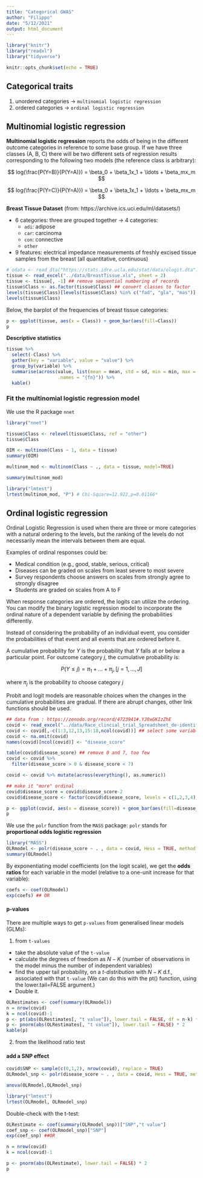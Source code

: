 ```yaml
---
title: "Categorical GWAS"
author: "Filippo"
date: "5/12/2021"
output: html_document
---
```


```r
library("knitr")
library("readxl")
library("tidyverse")

knitr::opts_chunk$set(echo = TRUE)
```

## Categorical traits

1. unordered categories $\rightarrow$ `multinomial logistic regression`
2. ordered categories $\rightarrow$ `ordinal logistic regression`

## Multinomial logistic regression

**Multinomial logistic regression** reports the odds of being in the different outcome categories in reference to some base group. If we have three classes (A, B, C) there will be two different sets of regression results corresponding to the following two models (the reference class is arbitrary):

$$
log(\frac{P(Y=B)}{P(Y=A)}) = \beta_0 + \beta_1x_1 + \ldots + \beta_mx_m
$$

$$
log(\frac{P(Y=C)}{P(Y=A)}) = \beta_0 + \beta_1x_1 + \ldots + \beta_mx_m
$$

**Breast Tissue Dataset** (from: https://archive.ics.uci.edu/ml/datasets/)

- 6 categories: three are grouped together $\rightarrow$ 4 categories:
  - `adi`: adipose 
  - `car`: carcinoma
  - `con`: connective 
  - `other`
- 9 features: electrical impedance measurements of freshly excised tissue samples from the breast (all quantitative, continuous)

```r
# odata <- read_dta("https://stats.idre.ucla.edu/stat/data/ologit.dta")
tissue <- read_excel("../data/BreastTissue.xls", sheet = 2)
tissue <- tissue[, -1] ## remove sequential numbering of records
tissue$Class <- as.factor(tissue$Class) ## convert classes to factor
levels(tissue$Class)[levels(tissue$Class) %in% c("fad", "gla", "mas")] <- "other"
levels(tissue$Class)
```
Below, the barplot of the frequencies of breast tissue categories:

```r
p <- ggplot(tissue, aes(x = Class)) + geom_bar(aes(fill=Class))
p
```

**Descriptive statistics**

```r
tissue %>%
  select(-Class) %>%
  gather(key = "variable", value = "value") %>%
  group_by(variable) %>%
  summarise(across(value, list(mean = mean, std = sd, min = min, max = max),
                   .names = "{fn}")) %>%
  kable()
```

### Fit the multinomial logistic regression model

We use the R package `nnet`

```r
library("nnet")

tissue$Class <- relevel(tissue$Class, ref = "other")
tissue$Class
```

```r
OIM <- multinom(Class ~ 1, data = tissue)
summary(OIM)
```
```r
multinom_mod <- multinom(Class ~ ., data = tissue, model=TRUE)
```

```r
summary(multinom_mod)
```

```r
library("lmtest")
lrtest(multinom_mod, "P") # Chi-Square=12.922,p=0.01166*
```
## Ordinal logistic regression

Ordinal Logistic Regression is used when there are three or more categories with a natural ordering to the levels, but the ranking of the levels do not necessarily mean the intervals between them are equal.

Examples of ordinal responses could be:

- Medical condition (e.g., good, stable, serious, critical)
- Diseases can be graded on scales from least severe to most severe
- Survey respondents choose answers on scales from strongly agree to strongly disagree
- Students are graded on scales from A to F

When response categories are ordered, the logits can utilize the ordering. You can modify the binary logistic regression model to incorporate the ordinal nature of a dependent variable by defining the probabilities differently.

Instead of considering the probability of an individual event, you consider the probabilities of that event and all events that are ordered before it.

A cumulative probability for $Y$ is the probability that $Y$ falls at or below a particular point. For outcome category $j$, the cumulative probability is:

$$
P(Y \leq j) = \pi_1 + \ldots + \pi_j, [j=1, \ldots, J]
$$

where $\pi_j$ is the probability to choose category $j$

Probit and logit models are reasonable choices when the changes in the cumulative probabilities are gradual. If there are abrupt changes, other link functions should be used.

```r
## data from : https://zenodo.org/record/4723941#.YJ0xGKIzZhE
covid <- read_excel("../data/Race_clincial_trial_Spreadsheet_de-identified__noagegender_final.xlsx", sheet = 1)
covid <- covid[,-c(1:3,12,13,15:18,ncol(covid))] ## select some variables
covid <- na.omit(covid)
names(covid)[ncol(covid)] <- "disease_score"

table(covid$disease_score) ## remove 0 and 7, too few
covid <- covid %>%
  filter(disease_score > 0 & disease_score < 7)

covid <- covid %>% mutate(across(everything(), as.numeric))

## make it "more" ordinal
covid$disease_score = covid$disease_score-2
covid$disease_score <- factor(covid$disease_score, levels = c(1,2,3,4), labels = c("mild","moderate","impaired","severe"))
```

```r
p <- ggplot(covid, aes(x = disease_score)) + geom_bar(aes(fill=disease_score))
p
```
We use the `polr` function from the `MASS` package: `polr` stands for **proportional odds logistic regression**

```r
library("MASS")
OLRmodel <- polr(disease_score ~ . , data = covid, Hess = TRUE, method = "probit")
summary(OLRmodel)
```
By exponentiating model coefficients (on the logit scale), we get the **odds ratios** for each variable in the model (relative to a one-unit increase for that variable):

```r
coefs <- coef(OLRmodel)
exp(coefs) ## OR
```
#### p-values

There are multiple ways to get `p-values` from generalised linear models (GLMs):

1. from `t-values`

- take the absolute value of the `t-value`
- calculate the degrees of freedom as $N−K$ (number of observations in the model minus the number of independent variables)
- find the upper tail probability, on a *t-distribution* with $N−K$ d.f., associated with that `t-value` (We can do this with the pt() function, using the lower.tail=FALSE argument.)
- Double it.


```r
OLRestimates <- coef(summary(OLRmodel))
n = nrow(covid)
k = ncol(covid)-1
p <- pt(abs(OLRestimates[, "t value"]), lower.tail = FALSE, df = n-k) * 2
p <- pnorm(abs(OLRestimates[, "t value"]), lower.tail = FALSE) * 2
kable(p)
```
2. from the likelihood ratio test

#### add a SNP effect

```r
covid$SNP <- sample(c(0,1,2), nrow(covid), replace = TRUE)
OLRmodel_snp <- polr(disease_score ~ . , data = covid, Hess = TRUE, method = "logistic")
```

```r
anova(OLRmodel,OLRmodel_snp)
```

```r
library("lmtest")
lrtest(OLRmodel, OLRmodel_snp)
```

Double-check with the t-test:

```r
OLRestimate <- coef(summary(OLRmodel_snp))["SNP","t value"]
coef_snp <- coef(OLRmodel_snp)["SNP"]
exp(coef_snp) ##OR

n = nrow(covid)
k = ncol(covid)-1

p <- pnorm(abs(OLRestimate), lower.tail = FALSE) * 2
p
```


